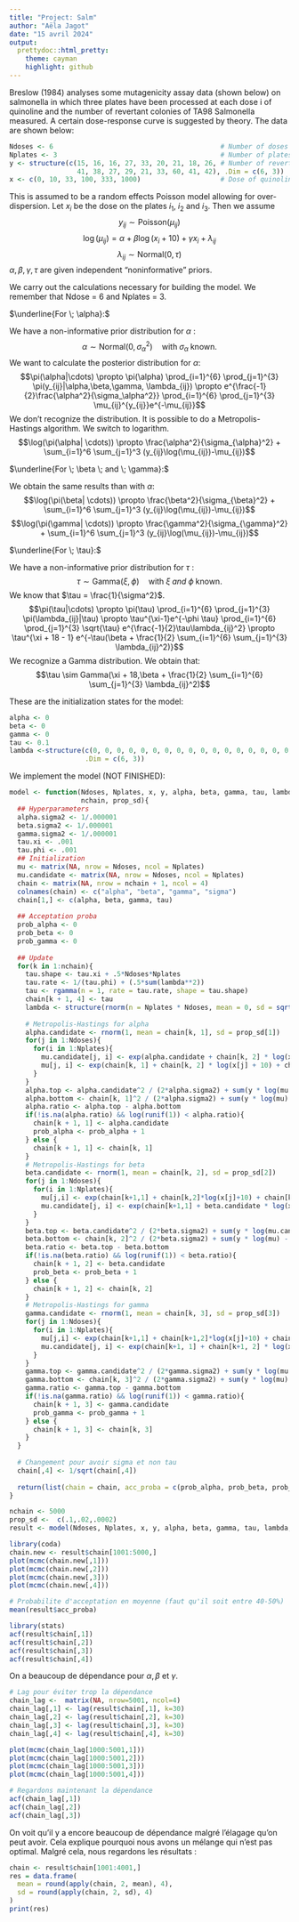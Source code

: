 ```yaml
---
title: "Project: Salm"
author: "Aëla Jagot"
date: "15 avril 2024"
output: 
  prettydoc::html_pretty:
    theme: cayman
    highlight: github
---
```


Breslow (1984) analyses some mutagenicity assay data (shown below) on salmonella in which
three plates have been processed at each dose i of quinoline and the number of revertant
colonies of TA98 Salmonella measured. A certain dose-response curve is suggested by theory.
The data are shown below:

```r
Ndoses <- 6                                          # Number of doses
Nplates <- 3                                         # Number of plates
y <- structure(c(15, 16, 16, 27, 33, 20, 21, 18, 26, # Number of revertant colonies measured
                 41, 38, 27, 29, 21, 33, 60, 41, 42), .Dim = c(6, 3))
x <- c(0, 10, 33, 100, 333, 1000)                    # Dose of quinoline (in \mu g per plate)
```


This is assumed to be a random effects Poisson model allowing for over-dispersion. 
Let $x_i$ be the dose on the plates $i_1$, $i_2$ and $i_3$. Then we assume
$$y_{ij} \sim \text{Poisson}(\mu_{ij})$$
$$\log(\mu_{ij}) = \alpha + \beta \log(x_i + 10) + \gamma x_i +\lambda_{ij}$$
$$\lambda_{ij} \sim \text{Normal}(0, \tau)$$
$\alpha , \beta , \gamma , \tau$ are given independent "noninformative" priors.

We carry out the calculations necessary for building the model. We remember that Ndose = 6 and Nplates = 3.

$\underline{For \; \alpha}:$

We have a non-informative prior distribution for $\alpha$ :
$$\alpha \sim \text{Normal}(0,\sigma_\alpha^2) \quad \text{with} \; \sigma_{\alpha} \; \text{known}.$$
We want to calculate the posterior distribution for $\alpha$:
$$\pi(\alpha|\cdots) \propto \pi(\alpha) \prod_{i=1}^{6} \prod_{j=1}^{3} \pi(y_{ij}|\alpha,\beta,\gamma, \lambda_{ij}) \propto e^{\frac{-1}{2}\frac{\alpha^2}{\sigma_\alpha^2}} \prod_{i=1}^{6} \prod_{j=1}^{3} \mu_{ij}^{y_{ij}}e^{-\mu_{ij}}$$
We don't recognize the distribution. It is possible to do a Metropolis-Hastings algorithm. We switch to logarithm.
$$\log(\pi(\alpha| \cdots)) \propto \frac{\alpha^2}{\sigma_{\alpha}^2} + \sum_{i=1}^6 \sum_{j=1}^3 (y_{ij}\log(\mu_{ij})-\mu_{ij})$$

$\underline{For \; \beta \; and \; \gamma}:$

We obtain the same results than with $\alpha$:
$$\log(\pi(\beta| \cdots)) \propto \frac{\beta^2}{\sigma_{\beta}^2} + \sum_{i=1}^6 \sum_{j=1}^3 (y_{ij}\log(\mu_{ij})-\mu_{ij})$$
$$\log(\pi(\gamma| \cdots)) \propto \frac{\gamma^2}{\sigma_{\gamma}^2} + \sum_{i=1}^6 \sum_{j=1}^3 (y_{ij}\log(\mu_{ij})-\mu_{ij})$$

$\underline{For \; \tau}:$

We have a non-informative prior distribution for $\tau$ :
$$\tau\sim \text{Gamma}(\xi,\phi) \quad \text{with} \; \xi \; and \; \phi \; \text{known}.$$
We know that $\tau = \frac{1}{\sigma^2}$.
$$\pi(\tau|\cdots) \propto \pi(\tau) \prod_{i=1}^{6} \prod_{j=1}^{3} \pi(\lambda_{ij}|\tau) \propto \tau^{\xi-1}e^{-\phi \tau} \prod_{i=1}^{6} \prod_{j=1}^{3} \sqrt{\tau} e^{\frac{-1}{2}\tau\lambda_{ij}^2} \propto \tau^{\xi + 18 - 1} e^{-\tau(\beta + \frac{1}{2} \sum_{i=1}^{6} \sum_{j=1}^{3} \lambda_{ij}^2)}$$
We recognize a Gamma distribution. We obtain that:
$$\tau \sim Gamma(\xi + 18,\beta + \frac{1}{2} \sum_{i=1}^{6} \sum_{j=1}^{3} \lambda_{ij}^2)$$

These are the initialization states for the model:

```r
alpha <- 0
beta <- 0
gamma <- 0
tau <- 0.1
lambda <-structure(c(0, 0, 0, 0, 0, 0, 0, 0, 0, 0, 0, 0, 0, 0, 0, 0, 0, 0), 
                   .Dim = c(6, 3))
```

We implement the model (NOT FINISHED):

```r
model <- function(Ndoses, Nplates, x, y, alpha, beta, gamma, tau, lambda, 
                  nchain, prop_sd){
  ## Hyperparameters
  alpha.sigma2 <- 1/.000001
  beta.sigma2 <- 1/.000001
  gamma.sigma2 <- 1/.000001
  tau.xi <- .001
  tau.phi <- .001
  ## Initialization
  mu <- matrix(NA, nrow = Ndoses, ncol = Nplates)
  mu.candidate <- matrix(NA, nrow = Ndoses, ncol = Nplates)
  chain <- matrix(NA, nrow = nchain + 1, ncol = 4)
  colnames(chain) <- c("alpha", "beta", "gamma", "sigma")
  chain[1,] <- c(alpha, beta, gamma, tau)
  
  ## Acceptation proba 
  prob_alpha <- 0
  prob_beta <- 0
  prob_gamma <- 0
  
  ## Update
  for(k in 1:nchain){
    tau.shape <- tau.xi + .5*Ndoses*Nplates
    tau.rate <- 1/(tau.phi) + (.5*sum(lambda**2))
    tau <- rgamma(n = 1, rate = tau.rate, shape = tau.shape)
    chain[k + 1, 4] <- tau
    lambda <- structure(rnorm(n = Nplates * Ndoses, mean = 0, sd = sqrt((chain[k + 1, 4]))), .Dim = c(Ndoses, Nplates))
    
    # Metropolis-Hastings for alpha
    alpha.candidate <- rnorm(1, mean = chain[k, 1], sd = prop_sd[1])
    for(j in 1:Ndoses){
      for(i in 1:Nplates){
        mu.candidate[j, i] <- exp(alpha.candidate + chain[k, 2] * log(x[j] + 10) + chain[k, 3] * x[j] + lambda[j, i])
        mu[j, i] <- exp(chain[k, 1] + chain[k, 2] * log(x[j] + 10) + chain[k, 3] * x[j] + lambda[j, i])
      }
    }
    alpha.top <- alpha.candidate^2 / (2*alpha.sigma2) + sum(y * log(mu.candidate) - mu.candidate)
    alpha.bottom <- chain[k, 1]^2 / (2*alpha.sigma2) + sum(y * log(mu) - mu)
    alpha.ratio <- alpha.top - alpha.bottom
    if(!is.na(alpha.ratio) && log(runif(1)) < alpha.ratio){
      chain[k + 1, 1] <- alpha.candidate
      prob_alpha <- prob_alpha + 1
    } else {
      chain[k + 1, 1] <- chain[k, 1]
    }
    # Metropolis-Hastings for beta
    beta.candidate <- rnorm(1, mean = chain[k, 2], sd = prop_sd[2])
    for(j in 1:Ndoses){
      for(i in 1:Nplates){
        mu[j,i] <- exp(chain[k+1,1] + chain[k,2]*log(x[j]+10) + chain[k,3]*x[j] + lambda[j,i])
        mu.candidate[j, i] <- exp(chain[k+1,1] + beta.candidate * log(x[j] + 10) + chain[k, 3] * x[j] + lambda[j, i])
      }
    }
    beta.top <- beta.candidate^2 / (2*beta.sigma2) + sum(y * log(mu.candidate) - mu.candidate)
    beta.bottom <- chain[k, 2]^2 / (2*beta.sigma2) + sum(y * log(mu) - mu)
    beta.ratio <- beta.top - beta.bottom
    if(!is.na(beta.ratio) && log(runif(1)) < beta.ratio){
      chain[k + 1, 2] <- beta.candidate
      prob_beta <- prob_beta + 1
    } else {
      chain[k + 1, 2] <- chain[k, 2]
    }
    # Metropolis-Hastings for gamma
    gamma.candidate <- rnorm(1, mean = chain[k, 3], sd = prop_sd[3])
    for(j in 1:Ndoses){
      for(i in 1:Nplates){
        mu[j,i] <- exp(chain[k+1,1] + chain[k+1,2]*log(x[j]+10) + chain[k,3]*x[j]+lambda[j,i])
        mu.candidate[j, i] <- exp(chain[k+1, 1] + chain[k+1, 2] * log(x[j] + 10) + gamma.candidate * x[j] + lambda[j, i])
      }
    }
    gamma.top <- gamma.candidate^2 / (2*gamma.sigma2) + sum(y * log(mu.candidate) - mu.candidate)
    gamma.bottom <- chain[k, 3]^2 / (2*gamma.sigma2) + sum(y * log(mu) - mu)
    gamma.ratio <- gamma.top - gamma.bottom
    if(!is.na(gamma.ratio) && log(runif(1)) < gamma.ratio){
      chain[k + 1, 3] <- gamma.candidate
      prob_gamma <- prob_gamma + 1
    } else {
      chain[k + 1, 3] <- chain[k, 3]
    }
  }
  
  # Changement pour avoir sigma et non tau
  chain[,4] <- 1/sqrt(chain[,4])
  
  return(list(chain = chain, acc_proba = c(prob_alpha, prob_beta, prob_gamma)/nchain))
}
```

```r
nchain <- 5000
prop_sd <-  c(.1,.02,.0002)
result <- model(Ndoses, Nplates, x, y, alpha, beta, gamma, tau, lambda, nchain, prop_sd)
```

```r
library(coda)
chain.new <- result$chain[1001:5000,]
plot(mcmc(chain.new[,1]))
plot(mcmc(chain.new[,2]))
plot(mcmc(chain.new[,3]))
plot(mcmc(chain.new[,4]))
```

```r
# Probabilite d'acceptation en moyenne (faut qu'il soit entre 40-50%)
mean(result$acc_proba)
```


```r
library(stats)
acf(result$chain[,1])
acf(result$chain[,2])
acf(result$chain[,3])
acf(result$chain[,4])
```
On a beaucoup de dépendance pour $\alpha, \beta$ et $\gamma$. 


```r
# Lag pour éviter trop la dépendance 
chain_lag <-  matrix(NA, nrow=5001, ncol=4)
chain_lag[,1] <- lag(result$chain[,1], k=30)
chain_lag[,2] <- lag(result$chain[,2], k=30)
chain_lag[,3] <- lag(result$chain[,3], k=30)
chain_lag[,4] <- lag(result$chain[,4], k=30)

plot(mcmc(chain_lag[1000:5001,1]))
plot(mcmc(chain_lag[1000:5001,2]))
plot(mcmc(chain_lag[1000:5001,3]))
plot(mcmc(chain_lag[1000:5001,4]))
```


```r
# Regardons maintenant la dépendance 
acf(chain_lag[,1])
acf(chain_lag[,2])
acf(chain_lag[,3])
```
On voit qu'il y a encore beaucoup de dépendance malgré l'élagage qu'on peut avoir. Cela explique pourquoi nous avons un mélange qui n'est pas optimal. Malgré cela, nous regardons les résultats : 


```r
chain <- result$chain[1001:4001,]
res = data.frame(
  mean = round(apply(chain, 2, mean), 4),
  sd = round(apply(chain, 2, sd), 4)
)
print(res)
```



